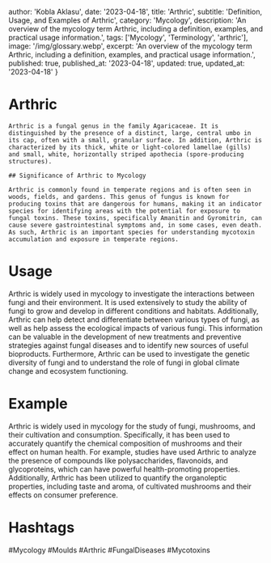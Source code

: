 
  author: 'Kobla Aklasu',
  date: '2023-04-18',
  title: 'Arthric',
  subtitle: 'Definition, Usage, and Examples of Arthric',
  category: 'Mycology',
  description: 'An overview of the mycology term Arthric, including a definition, examples, and practical usage information.',
  tags: ['Mycology', 'Terminology', 'arthric'],
  image: '/img/glossary.webp',
  excerpt: 'An overview of the mycology term Arthric, including a definition, examples, and practical usage information.',
  published: true,
  published_at: '2023-04-18',
  updated: true,
  updated_at: '2023-04-18'
}




# Arthric
    
    Arthric is a fungal genus in the family Agaricaceae. It is distinguished by the presence of a distinct, large, central umbo in its cap, often with a small, granular surface. In addition, Arthric is characterized by its thick, white or light-colored lamellae (gills) and small, white, horizontally striped apothecia (spore-producing structures). 
    
    ## Significance of Arthric to Mycology 
    
    Arthric is commonly found in temperate regions and is often seen in woods, fields, and gardens. This genus of fungus is known for producing toxins that are dangerous for humans, making it an indicator species for identifying areas with the potential for exposure to fungal toxins. These toxins, specifically Amanitin and Gyromitrin, can cause severe gastrointestinal symptoms and, in some cases, even death. As such, Arthric is an important species for understanding mycotoxin accumulation and exposure in temperate regions.

# Usage

Arthric is widely used in mycology to investigate the interactions between fungi and their environment. It is used extensively to study the ability of fungi to grow and develop in different conditions and habitats. Additionally, Arthric can help detect and differentiate between various types of fungi, as well as help assess the ecological impacts of various fungi. This information can be valuable in the development of new treatments and preventive strategies against fungal diseases and to identify new sources of useful bioproducts. Furthermore, Arthric can be used to investigate the genetic diversity of fungi and to understand the role of fungi in global climate change and ecosystem functioning.

# Example

Arthric is widely used in mycology for the study of fungi, mushrooms, and their cultivation and consumption. Specifically, it has been used to accurately quantify the chemical composition of mushrooms and their effect on human health. For example, studies have used Arthric to analyze the presence of compounds like polysaccharides, flavonoids, and glycoproteins, which can have powerful health-promoting properties. Additionally, Arthric has been utilized to quantify the organoleptic properties, including taste and aroma, of cultivated mushrooms and their effects on consumer preference.

# Hashtags

#Mycology #Moulds #Arthric #FungalDiseases #Mycotoxins

